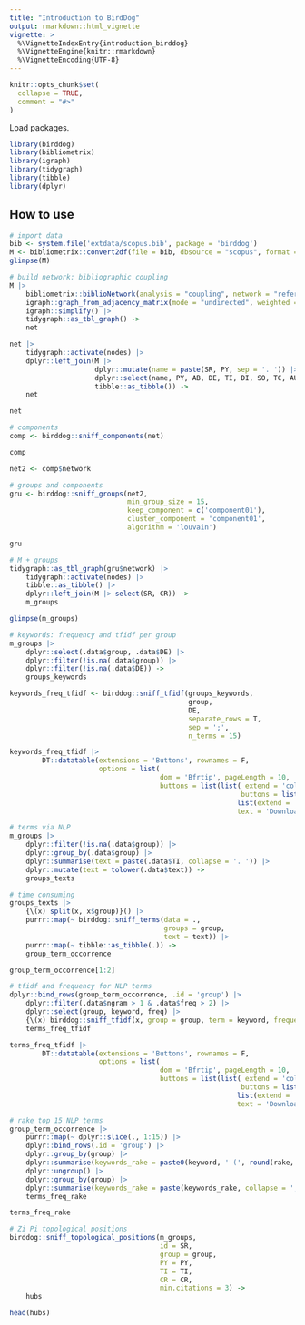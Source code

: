 ```yaml
---
title: "Introduction to BirdDog"
output: rmarkdown::html_vignette
vignette: >
  %\VignetteIndexEntry{introduction_birddog}
  %\VignetteEngine{knitr::rmarkdown}
  %\VignetteEncoding{UTF-8}
---
```


```r
knitr::opts_chunk$set(
  collapse = TRUE,
  comment = "#>"
)
```

Load packages.

```r
library(birddog)
library(bibliometrix)
library(igraph)
library(tidygraph)
library(tibble)
library(dplyr)
```

##  How to use

```r

# import data
bib <- system.file('extdata/scopus.bib', package = 'birddog')
M <- bibliometrix::convert2df(file = bib, dbsource = "scopus", format = "bibtex")
glimpse(M)

# build network: bibliographic coupling 
M |> 
    bibliometrix::biblioNetwork(analysis = "coupling", network = "references", sep = ";") |> 
    igraph::graph_from_adjacency_matrix(mode = "undirected", weighted = NULL, diag = FALSE) |> 
    igraph::simplify() |>
    tidygraph::as_tbl_graph() -> 
    net

net |>
    tidygraph::activate(nodes) |>
    dplyr::left_join(M |> 
                     dplyr::mutate(name = paste(SR, PY, sep = '. ')) |> 
                     dplyr::select(name, PY, AB, DE, TI, DI, SO, TC, AU, SR) |> 
                     tibble::as_tibble()) ->
    net

net

# components
comp <- birddog::sniff_components(net)

comp

net2 <- comp$network

# groups and components
gru <- birddog::sniff_groups(net2, 
                             min_group_size = 15, 
                             keep_component = c('component01'), 
                             cluster_component = 'component01', 
                             algorithm = 'louvain') 

gru

# M + groups 
tidygraph::as_tbl_graph(gru$network) |>
    tidygraph::activate(nodes) |>
    tibble::as_tibble() |>
    dplyr::left_join(M |> select(SR, CR)) ->
    m_groups

glimpse(m_groups)

# keywords: frequency and tfidf per group
m_groups |> 
    dplyr::select(.data$group, .data$DE) |> 
    dplyr::filter(!is.na(.data$group)) |> 
    dplyr::filter(!is.na(.data$DE)) -> 
    groups_keywords

keywords_freq_tfidf <- birddog::sniff_tfidf(groups_keywords, 
                                            group, 
                                            DE,
                                            separate_rows = T, 
                                            sep = ';', 
                                            n_terms = 15)

keywords_freq_tfidf |>
        DT::datatable(extensions = 'Buttons', rownames = F, 
                      options = list(
                                     dom = 'Bfrtip', pageLength = 10, 
                                     buttons = list(list( extend = 'collection', 
                                                         buttons = list( list(extend = 'csv', filename = 'data'), 
                                                        list(extend = 'excel', filename = 'data')), 
                                                        text = 'Download'))))
```


```r
# terms via NLP
m_groups |>
    dplyr::filter(!is.na(.data$group)) |> 
    dplyr::group_by(.data$group) |>
    dplyr::summarise(text = paste(.data$TI, collapse = '. ')) |>
    dplyr::mutate(text = tolower(.data$text)) ->
    groups_texts

# time consuming
groups_texts |>
    {\(x) split(x, x$group)}() |>
    purrr::map(~ birddog::sniff_terms(data = ., 
                                      groups = group, 
                                      text = text)) |>
    purrr::map(~ tibble::as_tibble(.)) ->
    group_term_occorrence

group_term_occorrence[1:2]

# tfidf and frequency for NLP terms 
dplyr::bind_rows(group_term_occorrence, .id = 'group') |>
    dplyr::filter(.data$ngram > 1 & .data$freq > 2) |>
    dplyr::select(group, keyword, freq) |>
    {\(x) birddog::sniff_tfidf(x, group = group, term = keyword, frequency = freq)}() ->
    terms_freq_tfidf

terms_freq_tfidf |>
        DT::datatable(extensions = 'Buttons', rownames = F, 
                      options = list(
                                     dom = 'Bfrtip', pageLength = 10, 
                                     buttons = list(list( extend = 'collection', 
                                                         buttons = list( list(extend = 'csv', filename = 'data'), 
                                                        list(extend = 'excel', filename = 'data')), 
                                                        text = 'Download'))))
```

```r
# rake top 15 NLP terms
group_term_occorrence |>
    purrr::map(~ dplyr::slice(., 1:15)) |>
    dplyr::bind_rows(.id = 'group') |>
    dplyr::group_by(group) |>
    dplyr::summarise(keywords_rake = paste0(keyword, ' (', round(rake, 2), ')')) |> 
    dplyr::ungroup() |>
    dplyr::group_by(group) |> 
    dplyr::summarise(keywords_rake = paste(keywords_rake, collapse = '; ')) -> 
    terms_freq_rake

terms_freq_rake

# Zi Pi topological positions
birddog::sniff_topological_positions(m_groups, 
                                     id = SR, 
                                     group = group, 
                                     PY = PY, 
                                     TI = TI, 
                                     CR = CR, 
                                     min.citations = 3) ->
    hubs

head(hubs)
```
